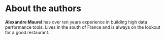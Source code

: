 # About the authors {-}

__Alexandre Maurel__ has over ten years experience in building high data performance tools. Lives in the south of France and is always on the lookout for a good restaurant.

